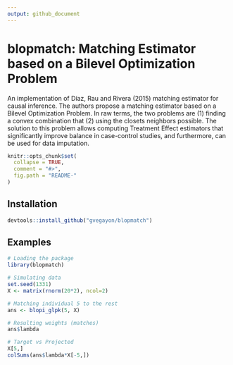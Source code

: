 ```yaml
---
output: github_document
---
```


# blopmatch: Matching Estimator based on a Bilevel Optimization Problem

An implementation of Díaz, Rau and Rivera (2015) matching estimator for causal inference.
  The authors propose a matching estimator based on a Bilevel Optimization Problem. In raw terms,
  the two problems are (1) finding a convex combination that (2) using the closets neighbors possible.
  The solution to this problem allows computing Treatment Effect estimators that significantly improve
  balance in case-control studies, and furthermore, can be used for data imputation.

<!-- README.md is generated from README.Rmd. Please edit that file -->

```r
knitr::opts_chunk$set(
  collapse = TRUE,
  comment = "#>",
  fig.path = "README-"
)
```

## Installation

```r
devtools::install_github("gvegayon/blopmatch")
```

## Examples

```r
# Loading the package
library(blopmatch)

# Simulating data
set.seed(1331)
X <- matrix(rnorm(20*2), ncol=2)

# Matching individual 5 to the rest
ans <- blopi_glpk(5, X)

# Resulting weights (matches)
ans$lambda

# Target vs Projected
X[5,]
colSums(ans$lambda*X[-5,])
```

